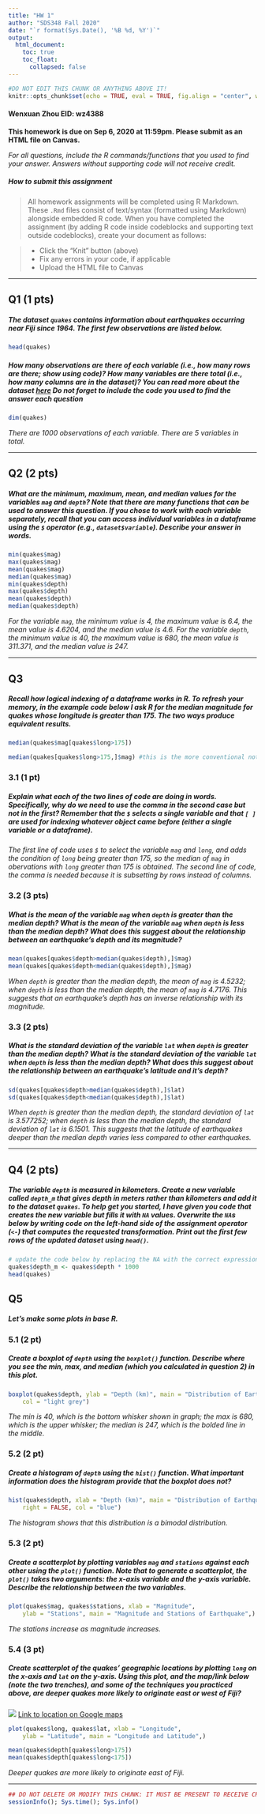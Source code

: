 ```yaml
---
title: "HW 1"
author: "SDS348 Fall 2020"
date: "`r format(Sys.Date(), '%B %d, %Y')`"
output:
  html_document:
    toc: true
    toc_float:
      collapsed: false
---
```


```r
#DO NOT EDIT THIS CHUNK OR ANYTHING ABOVE IT!
knitr::opts_chunk$set(echo = TRUE, eval = TRUE, fig.align = "center", warning = F, message = F, tidy=T, tidy.opts=list(width.cutoff=50))
```

#### Wenxuan Zhou EID: wz4388

**This homework is due on Sep 6, 2020 at 11:59pm. Please submit as an HTML file on Canvas.**

*For all questions, include the R commands/functions that you used to find your answer. Answers without supporting code will not receive credit.*

##### How to submit this assignment

> All homework assignments will be completed using R Markdown. 
> These `.Rmd` files consist of text/syntax (formatted using Markdown) alongside embedded R code. 
> When you have completed the assignment (by adding R code inside codeblocks and supporting text outside codeblocks), create your document as follows:

> - Click the "Knit" button (above)
> - Fix any errors in your code, if applicable
> - Upload the HTML file to Canvas

---

## Q1 (1 pts)

##### The dataset `quakes` contains information about earthquakes occurring near Fiji since 1964. The first few observations are listed below. 

```R
head(quakes)
```

##### How many observations are there of each variable (i.e., how many rows are there; show using code)? How many variables are there total (i.e., how many columns are in the dataset)? You can read more about the dataset [here](https://stat.ethz.ch/R-manual/R-patched/library/datasets/html/quakes.html) *Do not forget to include the code you used to find the answer each question*

```R
dim(quakes)
```

*There are 1000 observations of each variable. There are 5 variables in total.*

---

## Q2 (2 pts)

##### What are the minimum, maximum, mean, and median values for the variables `mag` and `depth`? Note that there are many functions that can be used to answer this question. If you chose to work with each variable separately, recall that you can access individual variables in a dataframe using the `$` operator (e.g., `dataset$variable`). Describe your answer in words.

```R
min(quakes$mag)
max(quakes$mag)
mean(quakes$mag)
median(quakes$mag)
min(quakes$depth)
max(quakes$depth)
mean(quakes$depth)
median(quakes$depth)
```

*For the variable `mag`, the minimum value is 4, the maximum value is 6.4, the mean value is 4.6204, and the median value is 4.6. For the variable `depth`, the minimum value is 40, the maximum value is 680, the mean value is 311.371, and the median value is 247. *

---

## Q3

##### Recall how logical indexing of a dataframe works in R. To refresh your memory, in the example code below I ask R for the median magnitude for quakes whose longitude is greater than 175. The two ways produce equivalent results.

```R
median(quakes$mag[quakes$long>175])

median(quakes[quakes$long>175,]$mag) #this is the more conventional notation
```

### 3.1 (1 pt) 
##### Explain what each of the two lines of code are doing in words. Specifically, why do we need to use the comma in the second case but not in the first? Remember that the `$` selects a single variable and that `[ ]` are used for indexing whatever object came before (either a single variable or a dataframe).

*The first line of code uses `$` to select the variable `mag` and `long`, and adds the condition of `long` being greater than 175, so the median of `mag` in obervations with `long` greater than 175 is obtained. The second line of code, the comma is needed because it is subsetting by rows instead of columns. *


### 3.2 (3 pts) 
##### What is the mean of the variable `mag` when `depth` is *greater than* the median depth? What is the mean of the variable `mag` when `depth` is *less than* the median depth? What does this suggest about the relationship between an earthquake's depth and its magnitude?

```R
mean(quakes[quakes$depth>median(quakes$depth),]$mag)
mean(quakes[quakes$depth<median(quakes$depth),]$mag)
```

*When `depth` is greater than the median depth, the mean of `mag` is 4.5232; when `depth` is less than the median depth, the mean of `mag` is 4.7176. This suggests that an earthquake's depth has an inverse relationship with its magnitude. *

### 3.3 (2 pts) 
##### What is the standard deviation of the variable `lat` when `depth` is *greater than* the median depth? What is the standard deviation of the variable `lat` when `depth` is *less than* the median depth? What does this suggest about the relationship between an earthquake's latitude and it's depth?

```R
sd(quakes[quakes$depth>median(quakes$depth),]$lat)
sd(quakes[quakes$depth<median(quakes$depth),]$lat)
```

*When `depth` is greater than the median depth, the standard deviation of `lat` is 3.577252; when `depth` is less than the median depth, the standard deviation of `lat` is 6.1501. This suggests that the latitude of earthquakes deeper than the median depth varies less compared to other earthquakes. *

---

## Q4 (2 pts)

##### The variable `depth` is measured in kilometers. Create a new variable called `depth_m` that gives depth **in meters rather than kilometers** and add it to the dataset `quakes`. To help get you started, I have given you code that creates the new variable but fills it with `NA` values. Overwrite the `NA`s below by writing code on the left-hand side of the assignment operator (`<-`) that computes the requested transformation. Print out the first few rows of the updated dataset using `head()`.

```R
# update the code below by replacing the NA with the correct expression to convert to meters
quakes$depth_m <- quakes$depth * 1000
head(quakes)
```


## Q5

##### Let's make some plots in base R. 

### 5.1 (2 pt) 
##### Create a boxplot of `depth` using the `boxplot()` function. Describe where you see the min, max, and median (which you calculated in question 2) in this plot.

```R
boxplot(quakes$depth, ylab = "Depth (km)", main = "Distribution of Earthquake's Depth", 
    col = "light grey")
```

*The min is 40, which is the bottom whisker shown in graph; the max is 680, which is the upper whisker; the median is 247, which is the bolded line in the middle. *

### 5.2 (2 pt) 
##### Create a histogram of `depth` using the `hist()` function. What important information does the histogram provide that the boxplot does not?

```R
hist(quakes$depth, xlab = "Depth (km)", main = "Distribution of Earthquake's Depth", 
    right = FALSE, col = "blue")
```

*The histogram shows that this distribution is a bimodal distribution. *

### 5.3 (2 pt) 
##### Create a scatterplot by plotting variables `mag` and `stations` against each other using the `plot()` function. Note that to generate a scatterplot, the `plot()` takes two arguments: the x-axis variable and the y-axis variable. Describe the relationship between the two variables.

```R
plot(quakes$mag, quakes$stations, xlab = "Magnitude", 
    ylab = "Stations", main = "Magnitude and Stations of Earthquake",)
```

*The stations increase as magnitude increases. *

### 5.4 (3 pt) 
##### Create scatterplot of the quakes' geographic locations by plotting `long` on the x-axis and `lat` on the y-axis. Using this plot, and the map/link below (note the two trenches), and some of the techniques you practiced above, are deeper quakes more likely to originate east or west of Fiji?

![](http://valorielord.com/default/cache/file/D4256462-E44C-32F4-62C9A3C4AA762918_bodyimage.png)
[Link to location on Google maps](https://www.google.com/maps/@-20.1679389,175.7587479,3513560m/data=!3m1!1e3)

```R
plot(quakes$long, quakes$lat, xlab = "Longitude", 
    ylab = "Latitude", main = "Longitude and Latitude",)

mean(quakes$depth[quakes$long>175])
mean(quakes$depth[quakes$long<175])
```

*Deeper quakes are more likely to originate east of Fiji. *


---

```R
## DO NOT DELETE OR MODIFY THIS CHUNK: IT MUST BE PRESENT TO RECEIVE CREDIT FOR THE ASSIGNMENT
sessionInfo(); Sys.time(); Sys.info()
```